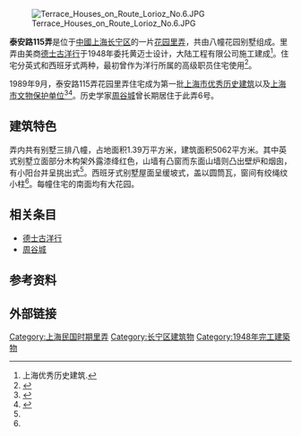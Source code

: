 {{文物保护单位
| 级别 = 省级
| 省区市 = 上海市
| 名称 = 泰安路115弄花园里弄住宅
| 图片 = [[File:36_Alley_329_Xinhua_Rd._Shanghai.JPG|250px]]<br>泰安路115弄花园里弄入口
| 编号 = 5-49
| 分类 = 近现代重要史迹及代表性建筑
| 时代 = 1948年
| 所在 = [[上海市|上海市]][[长宁区|长宁区]]
| 登录 = 1989年9月25日
}}
[[File:Terrace_Houses_on_Route_Lorioz_No.6.JPG|thumb]]

'''泰安路115弄'''是位于[[中國|中國]][[上海|上海]][[长宁区|长宁区]]的一片[[里弄#花园里弄|花园里弄]]，共由八幢花园别墅组成。里弄由美商[[德士古洋行|德士古洋行]]于1948年委托黄迈士设计，大陆工程有限公司施工建成<ref name="优秀">上海优秀历史建筑.</ref>。住宅分英式和西班牙式两种，最初曾作为洋行所属的高级职员住宅使用<ref name="新民晚报">{{Cite web |title = 泰安路115弄花园“缩水” 洋房“变脸” |url = http://www.news365.com.cn/wxpd/sh/cn/200905/t20090522_2330778.htm |publisher = [[新民晚报|新民晚报]] |date = 2009-05-22 |accessdate = 2014-12-28 }}{{dead link|date=2018年3月 |bot=InternetArchiveBot |fix-attempted=yes }}</ref>。

1989年9月，泰安路115弄花园里弄住宅成为第一批[[上海市优秀历史建筑|上海市优秀历史建筑]]以及[[上海市文物保护单位|上海市文物保护单位]]<ref>{{Cite book|title=新编上海大观|last=卢莹辉主编；吴云溥，曹宪镛，徐同甫，林路副主编|publisher=上海：[[上海社会科学院出版社|上海社会科学院出版社]]|year=1993.03|isbn=7-80515-697-2|pages=547-551}}</ref><ref>{{Cite book|title=中国文物地图集 上海分册|last=国家文物局主编|publisher=北京：[[中华地图学社|中华地图学社]]|year=2017.01|isbn=978-7-80031-643-2|pages=136-140}}</ref>。历史学家[[周谷城|周谷城]]曾长期居住于此弄6号。

== 建筑特色 ==
弄内共有别墅三排八幢，占地面积1.39万平方米，建筑面积5062平方米。其中英式别墅立面部分木构架外露漆绛红色，山墙有凸窗而东面山墙则凸出壁炉和烟囱，有小阳台并呈挑出式<ref name="优秀"/>。西班牙式别墅屋面呈缓坡式，盖以圆筒瓦，窗间有绞绳纹小柱<ref name="优秀"/>。每幢住宅的南面均有大花园。

== 相关条目 ==
* [[德士古洋行|德士古洋行]]
* [[周谷城|周谷城]]

== 参考资料 ==
{{reflist}}

==外部链接==
{{Commonscat|Terrace Houses on Route Lorioz}}

{{上海市第一批优秀历史建筑}}
{{上海市文物保护单位}}

[[Category:上海民国时期里弄|Category:上海民国时期里弄]]
[[Category:长宁区建筑物|Category:长宁区建筑物]]
[[Category:1948年完工建築物|Category:1948年完工建築物]]